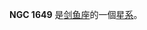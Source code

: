 {{NGCInfoBox|NGCID=NGC 1649|發現者=約翰·弗里德里希·威廉·赫歇爾|發現日期=1834年12月-日|其他編號=NGC 1652,ESO 55-SC32|曆元=J2000.0|赤經=4時38分22.9秒
|赤緯=-68°40'23"|星座=剑鱼座|星體=星系|星等=13.1|表面亮度=|藍等=13.9}}

'''NGC 1649''' 是[[剑鱼座|剑鱼座]]的一個[[星系|星系]]。

{{NGCReference|1649}}
{{Catalogs|NGC=1649}}